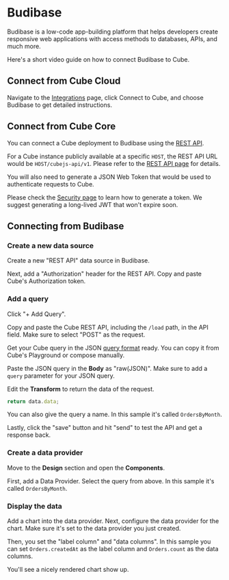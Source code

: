 # Budibase

Budibase is a low-code app-building platform that helps developers create
responsive web applications with access methods to databases, APIs, and much
more.

Here's a short video guide on how to connect Budibase to Cube.

<LoomVideo url="https://www.loom.com/embed/c83e665fa1c947d89f3e304e5b5b81b4" />

## Connect from Cube Cloud

Navigate to the [Integrations](/product/workspace/integrations#connect-specific-tools)
page, click <Btn>Connect to Cube</Btn>, and choose <Btn>Budibase</Btn> to get
detailed instructions.

## Connect from Cube Core

You can connect a Cube deployment to Budibase using the [REST API](/product/apis-integrations/rest-api).

For a Cube instance publicly available at a specific `HOST`, the REST API URL
would be `HOST/cubejs-api/v1`. Please refer to the
[REST API page](/product/apis-integrations/rest-api) for details.

You will also need to generate a JSON Web Token that would be used to
authenticate requests to Cube.

Please check the [Security page](/product/auth#generating-json-web-tokens-jwt)
to learn how to generate a token. We suggest generating a long-lived JWT that
won't expire soon.

## Connecting from Budibase

### Create a new data source

Create a new "REST API" data source in Budibase.

<Screenshot src="https://ucarecdn.com/381542a0-3d74-4ad6-9f3a-599be5d369f4/" />

Next, add a "Authorization" header for the REST API. Copy and paste Cube's
Authorization token.

<Screenshot src="https://ucarecdn.com/30f74134-1fd4-4d0c-af63-81f6e6aaebb5/" />

### Add a query

Click "+ Add Query".

Copy and paste the Cube REST API, including the `/load` path, in the API field.
Make sure to select "POST" as the request.

<Screenshot src="https://ucarecdn.com/55fbd232-9eb4-4b5b-a15b-611da4381e7f/" />

Get your Cube query in the JSON
[query format](/product/apis-integrations/rest-api/query-format) ready. You can
copy it from Cube's Playground or compose manually.

Paste the JSON query in the **Body** as "raw(JSON)". Make sure to add a `query`
parameter for your JSON query.

<Screenshot src="https://ucarecdn.com/5d937df8-6b5f-4b45-ac20-6abcbbb5449a/" />

Edit the **Transform** to return the data of the request.

```javascript
return data.data;
```

<Screenshot src="https://ucarecdn.com/cda3e40a-ee99-4243-8a67-54e80d749270/" />

You can also give the query a name. In this sample it's called `OrdersByMonth`.

Lastly, click the "save" button and hit "send" to test the API and get a
response back.

### Create a data provider

Move to the **Design** section and open the **Components**.

First, add a Data Provider. Select the query from above. In this sample it's
called `OrdersByMonth`.

<Screenshot src="https://ucarecdn.com/a882ca72-0b75-4a2a-87a0-8a8c0036dc96/" />

### Display the data

Add a chart into the data provider. Next, configure the data provider for the
chart. Make sure it's set to the data provider you just created.

Then, you set the "label column" and "data columns". In this sample you can set
`Orders.createdAt` as the label column and `Orders.count` as the data columns.

<Screenshot src="https://ucarecdn.com/2f0ef897-13eb-4dc2-8869-e847618df4d9/" />

You'll see a nicely rendered chart show up.

<Screenshot src="https://ucarecdn.com/ee32dd7c-65ad-43cd-982c-1f3e5e50d057/" />
